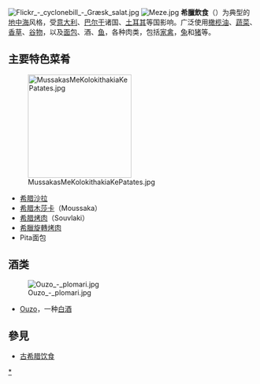 [[File:Flickr_-_cyclonebill_-_Græsk_salat.jpg|thumb]]
[[File:Meze.jpg|thumb]]
'''希臘飲食'''（{{lang-gr|Ελληνική Κουζίνα}}）为典型的[[地中海|地中海]]风格，受[[意大利|意大利]]、[[巴尔干|巴尔干]]诸国、[[土耳其|土耳其]]等国影响。广泛使用[[橄榄油|橄榄油]]、[[蔬菜|蔬菜]]、[[香草|香草]]、[[谷物|谷物]]，以及[[面包|面包]]、酒、[[鱼|鱼]]，各种肉类，包括[[家禽|家禽]]，[[兔|兔]]和[[猪|猪]]等。

== 主要特色菜肴 ==
[[File:MussakasMeKolokithakiaKePatates.jpg|210px]]
* [[希腊沙拉|希腊沙拉]]
* [[希腊木莎卡|希腊木莎卡]]（Moussaka）
* [[希腊烤肉|希腊烤肉]]（Souvlaki）
* [[希臘旋轉烤肉|希臘旋轉烤肉]]
* Pita面包

== 酒类 ==
[[File:Ouzo_-_plomari.jpg|thumb]]
* [[Ouzo|Ouzo]]，一种[[白酒|白酒]]

== 參見 ==
* [[古希腊饮食|古希腊饮食]]

{{希腊专题}}
{{歐洲題目|飲食文化}}
{{拉丁人治下的希腊}}
{{Authority control}}
[[Category:希臘飲食|*]]